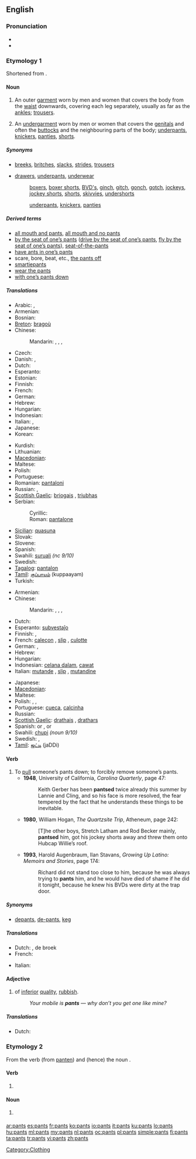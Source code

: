 ==English==
{{wikipedia}}

===Pronunciation===
* {{IPA|[pænts]}}
* {{audio|en-us-pants.ogg|Audio (US)}}

===Etymology 1===
Shortened from {{term|pantaloons||trousers|lang=en}}.

====Noun====
{{infl|en|noun|plural}}

# {{context|US|Canada|Australia|Ireland|Liverpool|plurale tantum}}  An outer [[garment]] worn by men and women that covers the body from the [[waist]] downwards, covering each leg separately, usually as far as the [[ankle]]s; [[trousers]].
# {{context|England|Scotland|plurale tantum}} An [[undergarment]] worn by men or women that covers the [[genitals]] and often the [[buttocks]] and the neighbouring parts of the body; [[underpants]], [[knickers]], [[panties]], [[shorts]].

=====Synonyms=====
* {{sense|garment that covers the body from the waist downwards}} [[breeks]], [[britches]], [[slacks]], [[strides]], [[trousers]]
* {{sense|garment that covers the genitals and often neighbouring body parts}} [[drawers]], [[underpants]], [[underwear]]
*: {{qualifier|for men}} [[boxers]], [[boxer shorts]], [[BVD's]], [[ginch]], [[gitch]], [[gonch]], [[gotch]], [[jockeys]], [[jockey shorts]], [[shorts]], [[skivvies]], [[undershorts]]
*: {{qualifier|for women}} [[underpants]], [[knickers]], [[panties]]

=====Derived terms=====
* [[all mouth and pants]], [[all mouth and no pants]]
* [[by the seat of one’s pants]] ([[drive by the seat of one’s pants]], [[fly by the seat of one’s pants]]), [[seat-of-the-pants]]
* [[have ants in one’s pants]]
* scare, bore, beat, etc., [[the pants off]]
* [[smartiepants]]
* [[wear the pants]]
* [[with one’s pants down]]

=====Translations=====
{{trans-top|garment covering the body from the waist downwards}}
* Arabic: {{t|ar|بنطلون|m|tr=banTalōn}}, {{t|ar|سروال|m|tr=sirwaal}}
* Armenian: {{t-|hy|շալվար|tr=šalvar}}
* Bosnian: {{t-|bs|pantalone|f|p}}
* [[Breton]]: [[bragoù]]
* Chinese:
*: Mandarin: {{t-|cmn|褲子|sc=Hani}}, {{t-|cmn|裤子|tr=kùzi|sc=Hani}}, {{t|cmn|長褲|sc=Hani}}, {{t|cmn|长裤|tr=chángkù|sc=Hani}}
* Czech: {{t+|cs|kalhoty|f|p}}
* Danish: {{t|da|bukser|p}}, {{t-|da|buks|c}}
* Dutch: {{t+|nl|broek|f}}
* Esperanto: {{t-|eo|pantalono|xs=Esperanto}}
* Estonian: {{t+|et|püksid}}
* Finnish: {{t+|fi|housut|p}}
* French: {{t+|fr|pantalon|m|s}}
* German: {{t+|de|Hose|f|s}}
* Hebrew: {{t|he|מכנסיים|tr=mikhnasáyim}} {{m|p}}
* Hungarian: {{t+|hu|nadrág|s}}
* Indonesian: {{t-|id|celana|xs=Indonesian}}
* Italian: {{t-|it|calzoni|f|p}}, {{t+|it|pantaloni|m|p}}
* Japanese: {{t-|ja|ズボン|tr=zubon}}
* Korean: {{t+|ko|바지|tr=baji|sc=Hang}}
{{trans-mid}}
* Kurdish: {{ku-Arab|[[پانتۆڵ]]}}
* Lithuanian: {{t|lt|kelnės|f|n|xs=Lithuanian}}
* [[Macedonian]]: {{t|mk|панталони|f|p|tr=pantáloni}}
* Maltese: {{t|mt|qalziet|m|xs=Maltese}}
* Polish: {{t+|pl|spodnie|p}}
* Portuguese: {{t+|pt|calças|f|p}}
* Romanian: [[pantalon]]i
* Russian: {{t+|ru|брюки|f|p|tr=brjúki}}, {{t+|ru|штаны|m|p|tr=štaný}}
* [[Scottish Gaelic]]: [[briogais]] {{f}}, [[triubhas]] {{m}}
* Serbian:
*: Cyrillic: {{t-|sr|панталоне|f|p|sc=Cyrl}}
*: Roman: [[pantalone#Serbian|pantalone]] {{f|p}}
* [[Sicilian]]: [[quasuna]] {{p}}
* Slovak: {{t-|sk|nohavice|f|p}}
* Slovene: {{t+|sl|hlače|f|p}}
* Spanish: {{t+|es|pantalón|m}}
* Swahili: [[suruali]] ''(nc 9/10)''
* Swedish: {{t+|sv|byxa|c}}
* [[Tagalog]]: [[pantalon]]
* [[Tamil]]: [[குப்பாயம்]] (kuppaayam)
* Turkish: {{t+|tr|pantolon}}
{{trans-bottom}}

{{trans-top|undergarment covering the genitals}}
* Armenian: {{t-|hy|անդրավարտիք|tr=andravartik'}}
* Chinese:
*: Mandarin: {{t|cmn|內褲|sc=Hani}}, {{t|cmn|内裤|tr=nèikù|sc=Hani}}, {{t|cmn|襯褲|sc=Hani}}, {{t|cmn|衬裤|tr=chènkù|sc=Hani}}
* Dutch: {{t+|nl|onderbroek}}
* Esperanto: [[subvestaĵo]]
* Finnish: {{t+|fi|alushousut}}, {{t+|fi|pikkuhousut}}
* French: {{i|for men}} [[caleçon]] {{m}}, {{i|for men and women}} [[slip#French|slip]] {{m}}, [[culotte]] {{f}}
* German: {{t+|de|Unterhose|f|s}}, {{t+|de|Schlüpfer|m|s}}
* Hebrew: {{t-|he|תחתונים|tr=takhtoním}} {{m|p}}
* Hungarian: {{t+|hu|alsónadrág|s}}
* Indonesian: [[celana dalam]], [[cawat]] {{i|informal}}
* Italian: {{i|for men and women}} [[mutande]] {{f|p}}, [[slip#Italian|slip]] {{m}}, {{i|for women}} [[mutandine]] {{f|p}}
{{trans-mid}}
* Japanese: {{t+|ja|パンツ|tr=pantsu}}
* [[Macedonian]]: {{t|mk|гаќи|f|p|tr=gáḱi}}
* Maltese: {{t|mt|qalziet ta' taħt|m|xs=Maltese}}
* Polish: {{t+|pl|majtki|p}},  {{qualifier|colloquial}} {{t|pl|gacie|p}},  {{qualifier|colloquial}} {{t|pl|gatki|p}}
* Portuguese: {{i|for men}} [[cueca]], {{i|for women}} [[calcinha]]
* Russian: {{t+|ru|трусы|m|p|tr=trusý}}
* [[Scottish Gaelic]]: [[drathais]] {{f}}, [[drathars]] {{f}}
* Spanish: {{t-|es|bragas|f|p}} or {{t+|es|braga|f}} {{qualifier|for women}}, {{t+|es|calzoncillos|m|p}} or {{t+|es|calzoncillo|m}} {{qualifier|for men}}
* Swahili: [[chupi]] ''(noun 9/10)''
* Swedish: {{t|sv|underbyxa|c}}, {{i|for men}} {{t|sv|kalsonger|p}}
* [[Tamil]]: [[ஜட்டி]] (jaDDi)
{{trans-bottom}}

====Verb====
{{en-verb|pants|es}}

# To [[pull]] someone’s pants down; to forcibly remove someone’s pants.
#* '''1948''', University of California, ''Carolina Quarterly'', page 47:
#*: Keith Gerber has been '''pantsed''' twice already this summer by Lannie and Cling, and so his face is more resolved, the fear tempered by the fact that he understands these things to be inevitable.
#* '''1980''', William Hogan, ''The Quartzsite Trip'', Atheneum, page 242:
#*: [T]he other boys, Stretch Latham and Rod Becker mainly, '''pantsed''' him, got his jockey shorts away and threw them onto Hubcap Willie’s roof.
#* '''1993''', Harold Augenbraum, Ilan Stavans, ''Growing Up Latino: Memoirs and Stories'', page 174:
#*: Richard did not stand too close to him, because he was always trying to '''pants''' him, and he would have died of shame if he did it tonight, because he knew his BVDs were dirty at the trap door.

=====Synonyms=====
* {{sense|pull someone’s pants down}} [[depants]], [[de-pants]], {{qualifier|British}} [[keg]]

=====Translations=====
{{trans-top|pull someone’s pants down}}
* Dutch: {{t|nl|broekaf}} {{t+|nl|doen}}, de broek {{t+|nl|aftrekken}}
* French: {{t|fr|déculotter}}
{{trans-mid}}
* Italian: {{t-|it|smutandare}}
{{trans-bottom}}

====Adjective====
{{en-adj}}

# {{context|British|slang}} of [[inferior]] [[quality]], [[rubbish]].
#: ''Your mobile is '''pants''' — why don’t you get one like mine?''

=====Translations=====
{{trans-top|of inferior quality}}
* Dutch: {{t|nl|brol}}
{{trans-mid}}
{{trans-bottom}}

===Etymology 2===
From the verb {{term|pant|to pant}} (from {{etyl|enm}} [[panten]]) and (hence) the noun {{term|pant}}.

====Verb====
{{infl|en|third-person singular form|infinitive|pant}}

# {{third-person singular of|[[pant]]}}

====Noun====
{{infl|en|plural|singular|pant}}

# {{fashion}} {{plural of|[[pant]]}}

[[Category:Clothing]]

[[ar:pants]]
[[es:pants]]
[[fr:pants]]
[[ko:pants]]
[[io:pants]]
[[it:pants]]
[[ku:pants]]
[[lo:pants]]
[[hu:pants]]
[[ml:pants]]
[[my:pants]]
[[nl:pants]]
[[oc:pants]]
[[pl:pants]]
[[simple:pants]]
[[fi:pants]]
[[ta:pants]]
[[tr:pants]]
[[vi:pants]]
[[zh:pants]]